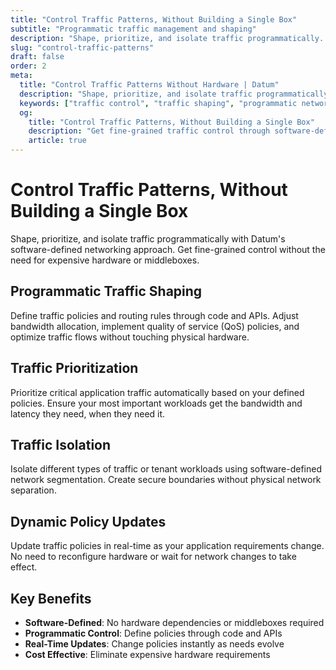```yaml
---
title: "Control Traffic Patterns, Without Building a Single Box"
subtitle: "Programmatic traffic management and shaping"
description: "Shape, prioritize, and isolate traffic programmatically. Datum gives you fine-grained control without the need for hardware or middleboxes."
slug: "control-traffic-patterns"
draft: false
order: 2
meta:
  title: "Control Traffic Patterns Without Hardware | Datum"
  description: "Shape, prioritize, and isolate traffic programmatically with Datum's software-defined networking approach."
  keywords: ["traffic control", "traffic shaping", "programmatic networking", "software-defined networking", "QoS"]
  og:
    title: "Control Traffic Patterns, Without Building a Single Box"
    description: "Get fine-grained traffic control through software-defined networking - no hardware required."
    article: true
---
```


# Control Traffic Patterns, Without Building a Single Box

Shape, prioritize, and isolate traffic programmatically with Datum's software-defined networking approach. Get fine-grained control without the need for expensive hardware or middleboxes.

## Programmatic Traffic Shaping

Define traffic policies and routing rules through code and APIs. Adjust bandwidth allocation, implement quality of service (QoS) policies, and optimize traffic flows without touching physical hardware.

## Traffic Prioritization

Prioritize critical application traffic automatically based on your defined policies. Ensure your most important workloads get the bandwidth and latency they need, when they need it.

## Traffic Isolation

Isolate different types of traffic or tenant workloads using software-defined network segmentation. Create secure boundaries without physical network separation.

## Dynamic Policy Updates

Update traffic policies in real-time as your application requirements change. No need to reconfigure hardware or wait for network changes to take effect.

## Key Benefits

- **Software-Defined**: No hardware dependencies or middleboxes required
- **Programmatic Control**: Define policies through code and APIs
- **Real-Time Updates**: Change policies instantly as needs evolve
- **Cost Effective**: Eliminate expensive hardware requirements
